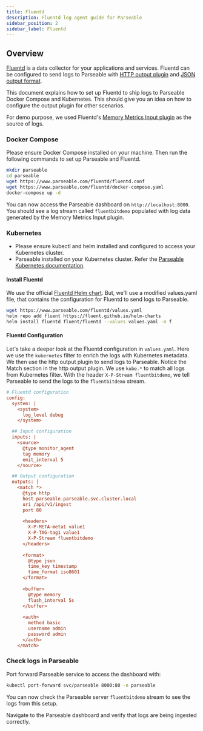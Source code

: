 ```yaml
---
title: Fluentd
description: Fluentd log agent guide for Parseable
sidebar_position: 2
sidebar_label: Fluentd
---
```


## Overview

[Fluentd](https://www.fluentd.org) is a data collector for your applications and services. Fluentd can be configured to send logs to Parseable with [HTTP output plugin](https://docs.fluentd.org/output/http) and [JSON output format](https://docs.fluentd.org/output/json).

This document explains how to set up Fluentd to ship logs to Parseable Docker Compose and Kubernetes. This should give you an idea on how to configure the output plugin for other scenarios.

For demo purpose, we used Fluentd's [Memory Metrics Input plugin](https://docs.fluentd.org/input/metrics-memory) as the source of logs.

### Docker Compose
Please ensure Docker Compose installed on your machine. Then run the following commands to set up Parseable and Fluentd.

```bash
mkdir parseable
cd parseable
wget https://www.parseable.com/fluentd/fluentd.conf
wget https://www.parseable.com/fluentd/docker-compose.yaml
docker-compose up -d
```

You can now access the Parseable dashboard on `http://localhost:8000`. You should see a log stream called `fluentbitdemo` populated with log data generated by the Memory Metrics Input plugin.

### Kubernetes
- Please ensure kubectl and helm installed and configured to access your Kubernetes cluster.
- Parseable installed on your Kubernetes cluster. Refer the [Parseable Kubernetes documentation](/docs/admin-guide/installation/distributed/k8s-helm).

#### Install Fluentd
We use the official [Fluentd Helm chart](https://github.com/fluent/fluentd-helm). But, we'll use a modified values.yaml file, that contains the configuration for Fluentd to send logs to Parseable.

```bash
wget https://www.parseable.com/fluentd/values.yaml
helm repo add fluent https://fluent.github.io/helm-charts
helm install fluentd fluent/fluentd --values values.yaml -n f
```

#### Fluentd Configuration
Let's take a deeper look at the Fluentd configuration in `values.yaml`. Here we use the `kubernetes` filter to enrich the logs with Kubernetes metadata. We then use the http output plugin to send logs to Parseable. Notice the Match section in the http output plugin. We use `kube.*` to match all logs from Kubernetes filter. With the header `X-P-Stream fluentbitdemo`, we tell Parseable to send the logs to the `fluentbitdemo` stream.

```ini
# Fluentd configuration
config:
  system: |
    <system>
      log_level debug
    </system>

  ## Input configuration
  inputs: |
    <source>
      @type monitor_agent
      tag memory
      emit_interval 5
    </source>

  ## Output configuration
  outputs: |
    <match *>
      @type http
      host parseable.parseable.svc.cluster.local    
      uri /api/v1/ingest
      port 80
      
      <headers>
        X-P-META-meta1 value1
        X-P-TAG-tag1 value1
        X-P-Stream fluentbitdemo
      </headers>
      
      <format>
        @type json
        time_key timestamp
        time_format iso8601
      </format>
      
      <buffer>
        @type memory
        flush_interval 5s
      </buffer>
      
      <auth>
        method basic
        username admin
        password admin
      </auth>
    </match>
```

### Check logs in Parseable
Port forward Parseable service to access the dashboard with:

```bash
kubectl port-forward svc/parseable 8000:80 -n parseable
```

You can now check the Parseable server `fluentbitdemo` stream to see the logs from this setup.

Navigate to the Parseable dashboard and verify that logs are being ingested correctly.
